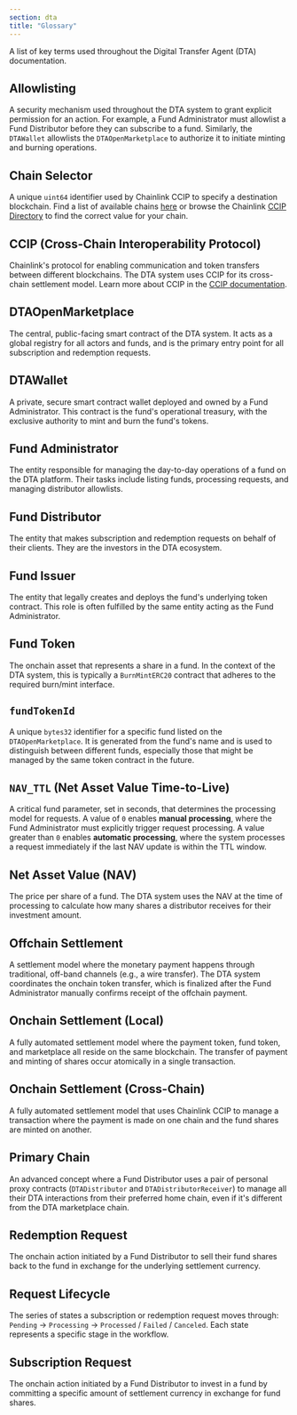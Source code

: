 ```yaml
---
section: dta
title: "Glossary"
---
```



<Dta section="dtaNotes" />

A list of key terms used throughout the Digital Transfer Agent (DTA) documentation.

## Allowlisting

A security mechanism used throughout the DTA system to grant explicit permission for an action. For example, a Fund Administrator must allowlist a Fund Distributor before they can subscribe to a fund. Similarly, the `DTAWallet` allowlists the `DTAOpenMarketplace` to authorize it to initiate minting and burning operations.

## Chain Selector

A unique `uint64` identifier used by Chainlink CCIP to specify a destination blockchain. Find a list of available chains [here](https://github.com/smartcontractkit/chain-selectors/blob/main/selectors.yml) or browse the Chainlink [CCIP Directory](https://docs.chain.link/ccip/directory/mainnet) to find the correct value for your chain.

## CCIP (Cross-Chain Interoperability Protocol)

Chainlink's protocol for enabling communication and token transfers between different blockchains. The DTA system uses CCIP for its cross-chain settlement model. Learn more about CCIP in the [CCIP documentation](https://docs.chain.link/ccip).

## DTAOpenMarketplace

The central, public-facing smart contract of the DTA system. It acts as a global registry for all actors and funds, and is the primary entry point for all subscription and redemption requests.

## DTAWallet

A private, secure smart contract wallet deployed and owned by a Fund Administrator. This contract is the fund's operational treasury, with the exclusive authority to mint and burn the fund's tokens.

## Fund Administrator

The entity responsible for managing the day-to-day operations of a fund on the DTA platform. Their tasks include listing funds, processing requests, and managing distributor allowlists.

## Fund Distributor

The entity that makes subscription and redemption requests on behalf of their clients. They are the investors in the DTA ecosystem.

## Fund Issuer

The entity that legally creates and deploys the fund's underlying token contract. This role is often fulfilled by the same entity acting as the Fund Administrator.

## Fund Token

The onchain asset that represents a share in a fund. In the context of the DTA system, this is typically a `BurnMintERC20` contract that adheres to the required burn/mint interface.

## `fundTokenId`

A unique `bytes32` identifier for a specific fund listed on the `DTAOpenMarketplace`. It is generated from the fund's name and is used to distinguish between different funds, especially those that might be managed by the same token contract in the future.

## `NAV_TTL` (Net Asset Value Time-to-Live)

A critical fund parameter, set in seconds, that determines the processing model for requests. A value of `0` enables **manual processing**, where the Fund Administrator must explicitly trigger request processing. A value greater than `0` enables **automatic processing**, where the system processes a request immediately if the last NAV update is within the TTL window.

## Net Asset Value (NAV)

The price per share of a fund. The DTA system uses the NAV at the time of processing to calculate how many shares a distributor receives for their investment amount.

## Offchain Settlement

A settlement model where the monetary payment happens through traditional, off-band channels (e.g., a wire transfer). The DTA system coordinates the onchain token transfer, which is finalized after the Fund Administrator manually confirms receipt of the offchain payment.

## Onchain Settlement (Local)

A fully automated settlement model where the payment token, fund token, and marketplace all reside on the same blockchain. The transfer of payment and minting of shares occur atomically in a single transaction.

## Onchain Settlement (Cross-Chain)

A fully automated settlement model that uses Chainlink CCIP to manage a transaction where the payment is made on one chain and the fund shares are minted on another.

## Primary Chain

An advanced concept where a Fund Distributor uses a pair of personal proxy contracts (`DTADistributor` and `DTADistributorReceiver`) to manage all their DTA interactions from their preferred home chain, even if it's different from the DTA marketplace chain.

## Redemption Request

The onchain action initiated by a Fund Distributor to sell their fund shares back to the fund in exchange for the underlying settlement currency.

## Request Lifecycle

The series of states a subscription or redemption request moves through: `Pending` -> `Processing` -> `Processed` / `Failed` / `Canceled`. Each state represents a specific stage in the workflow.

## Subscription Request

The onchain action initiated by a Fund Distributor to invest in a fund by committing a specific amount of settlement currency in exchange for fund shares.
